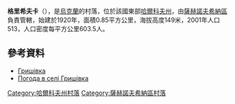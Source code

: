 {{coord|49|7|9|N|35|49|50|E|scale:100000_region:UA|display=title}}

'''格里希夫卡'''（{{lang-uk|Гришівка}}），是[[烏克蘭|烏克蘭]]的村落，位於該國東部[[哈爾科夫州|哈爾科夫州]]，由[[薩赫諾夫希納區|薩赫諾夫希納區]]負責管轄，始建於1920年，面積0.85平方公里，海拔高度149米，2001年人口513，人口密度每平方公里603.5人。

==參考資料==
* [http://w1.c1.rada.gov.ua/pls/z7502/A005?rdat1=09.01.2009&rf7571=33939 Гришівка]{{dead link|date=2018年3月 |bot=InternetArchiveBot |fix-attempted=yes }}
* [http://weather.in.ua/ua/har'kovskaja/5992 Погода в селі Гришівка]{{Wayback|url=http://weather.in.ua/ua/har%27kovskaja/5992 |date=20160323024706 }}

{{DEFAULTSORT:Гришівка}}
[[Category:哈爾科夫州村落|Category:哈爾科夫州村落]]
[[Category:薩赫諾夫希納區村落|Category:薩赫諾夫希納區村落]]


{{Kharkiv-geo-stub}}